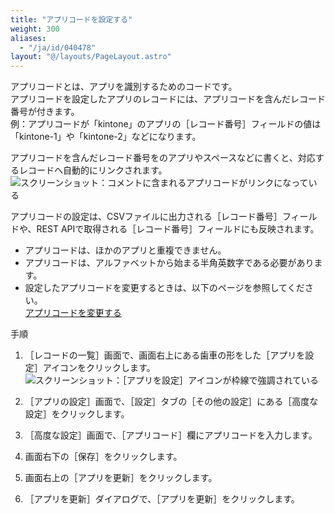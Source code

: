 ```yaml
---
title: "アプリコードを設定する"
weight: 300
aliases:
  - "/ja/id/040478"
layout: "@/layouts/PageLayout.astro"
---
```




アプリコードとは、アプリを識別するためのコードです。  
アプリコードを設定したアプリのレコードには、アプリコードを含んだレコード番号が付きます。  
例：アプリコードが「kintone」のアプリの<Wovn>［レコード番号］</Wovn>フィールドの値は「kintone-1」や「kintone-2」などになります。

アプリコードを含んだレコード番号を<Kintone />のアプリやスペースなどに書くと、対応するレコードへ自動的にリンクされます。
<Img src="/k/kintone/img-ja/appcode_img3.png" alt="スクリーンショット：コメントに含まれるアプリコードがリンクになっている" />

<Warning>

アプリコードの設定は、CSVファイルに出力される<Wovn>［レコード番号］</Wovn>フィールドや、REST APIで取得される<Wovn>［レコード番号］</Wovn>フィールドにも反映されます。


</Warning>

<Note>

* アプリコードは、ほかのアプリと重複できません。
* アプリコードは、アルファベットから始まる半角英数字である必要があります。
* 設定したアプリコードを変更するときは、以下のページを参照してください。  
  [アプリコードを変更する](/k/ja/id/040826.html)


</Note>

<Heading id="app_othersettings_appcode_10">手順</Heading>
1. <Wovn>［レコードの一覧］</Wovn>画面で、画面右上にある歯車の形をした<Wovn>［アプリを設定］</Wovn>アイコンをクリックします。  
   <Img src="/k/kintone/img/settings_new_icon.png" alt="スクリーンショット：［アプリを設定］アイコンが枠線で強調されている" />

1. <Wovn>［アプリの設定］</Wovn>画面で、<Wovn>［設定］</Wovn>タブの<Wovn>［その他の設定］</Wovn>にある<Wovn>［高度な設定］</Wovn>をクリックします。

1. <Wovn>［高度な設定］</Wovn>画面で、<Wovn>［アプリコード］</Wovn>欄にアプリコードを入力します。

1. 画面右下の<Wovn>［保存］</Wovn>をクリックします。

1. 画面右上の<Wovn>［アプリを更新］</Wovn>をクリックします。

1. <Wovn>［アプリを更新］</Wovn>ダイアログで、<Wovn>［アプリを更新］</Wovn>をクリックします。
